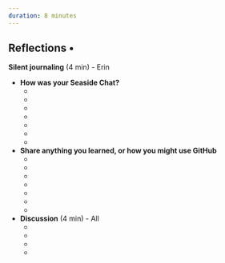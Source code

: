 ```yaml
---
duration: 8 minutes
---
```


## Reflections • 

**Silent journaling** (4 min) - Erin

- **How was your Seaside Chat?**
  -  ‎
  -   
  -  
  -  
  -   
  - 
  -  
- **Share anything you learned, or how you might use GitHub**
  -  ‎
  -  
  -  
  - 
  - 
  -  
  - 
- **Discussion** (4 min) - All
  - ‎
  -  
  -  
  - 
